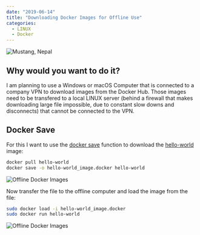 ```yaml
---
date: "2019-06-14"
title: "Downloading Docker Images for Offline Use"
categories:
  - LINUX
  - Docker
---
```


![Mustang, Nepal](./photo-456t66d_64567fh6dgjkhg4_d.jpg)


## Why would you want to do it?

I am planning to use a Windows or macOS Computer that is connected to a company VPN to download images from the Docker Hub. Those images need to be transfered to a local LINUX server (behind a firewall that makes downloading large file impossible, due to constant slow downs and disconnects) that cannot be connected to the VPN.


## Docker Save


For this I want to use the [docker save](https://docs.docker.com/engine/reference/commandline/save/) function to download the [hello-world](https://hub.docker.com/_/hello-world) image:


```bash
docker pull hello-world
docker save -o hello-world_image.docker hello-world
```


![Offline Docker Images](./Offline_docker_Images_01.png)


Now transfer the file to the offline computer and load the image from the file:


```bash
sudo docker load -i hello-world_image.docker
sudo docker run hello-world
```


![Offline Docker Images](./Offline_docker_Images_02.png)